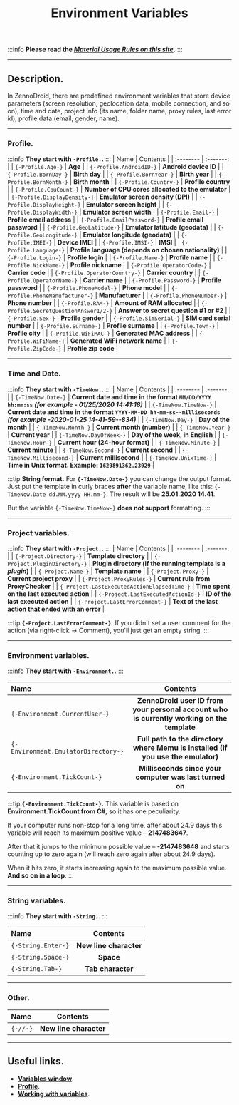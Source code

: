 ﻿---
sidebar_position: 4
title: Environment Variables
description: Storing various parameters.
---
:::info **Please read the [*Material Usage Rules on this site*](../../Disclaimer).**
:::
_______________________________________________  
## Description.  
In ZennoDroid, there are predefined environment variables that store device parameters (screen resolution, geolocation data, mobile connection, and so on), time and date, project info (its name, folder name, proxy rules, last error id), profile data (email, gender, name).
_______________________________________________
### Profile.
:::info **They start with `-Profile.`.**
:::
| Name    | Contents |
| :-------- | :-------: |
| `{-Profile.Age-}`  | **Age**   |
| `{-Profile.AndroidID-}` | **Android device ID**    |
| `{-Profile.BornDay-}`    | **Birth day**    |
| `{-Profile.BornYear-}`  | **Birth year**   |
| `{-Profile.BornMonth-}` | **Birth month**    |
| `{-Profile.Country-}`    | **Profile country**    |
| `{-Profile.CpuCount-}`  | **Number of CPU cores allocated to the emulator**   |
| `{-Profile.DisplayDensity-}` | **Emulator screen density (DPI)**    |
| `{-Profile.DisplayHeight-}`    | **Emulator screen height**    |
| `{-Profile.DisplayWidth-}`  | **Emulator screen width**   |
| `{-Profile.Email-}` | **Profile email address**    |
| `{-Profile.EmailPassword-}`    | **Profile email password**    |
| `{-Profile.GeoLatitude-}`    | **Emulator latitude (geodata)**    |
| `{-Profile.GeoLongitude-}`  | **Emulator longitude (geodata)**   |
| `{-Profile.IMEI-}` | **Device IMEI**    |
| `{-Profile.IMSI-}`    | **IMSI**    |
| `{-Profile.Language-}`  | **Profile language (depends on chosen nationality)**   |
| `{-Profile.Login-}` | **Profile login**    |
| `{-Profile.Name-}`    | **Profile name**    |
| `{-Profile.NickName-}`    | **Profile nickname**    |
| `{-Profile.OperatorCode-}`  | **Carrier code**   |
| `{-Profile.OperatorCountry-}` | **Carrier country**    |
| `{-Profile.OperatorName-}`    | **Carrier name**    |
| `{-Profile.Password-}`  | **Profile password**   |
| `{-Profile.PhoneModel-}` | **Phone model**    |
| `{-Profile.PhoneManufacturer-}`    | **Manufacturer**    |
| `{-Profile.PhoneNumber-}`  | **Phone number**   |
| `{-Profile.RAM-}` | **Amount of RAM allocated**    |
| `{-Profile.SecretQuestionAnswer1/2-}`    | **Answer to secret question #1 or #2**    |
| `{-Profile.Sex-}`  | **Profile gender**   |
| `{-Profile.SimSerial-}` | **SIM card serial number**    |
| `{-Profile.Surname-}`    | **Profile surname**    |
| `{-Profile.Town-}`    | **Profile city**    |
| `{-Profile.WiFiMAC-}`  | **Generated MAC address**   |
| `{-Profile.WiFiName-}` | **Generated WiFi network name**    |
| `{-Profile.ZipCode-}`    | **Profile zip code**    |  
_______________________________________________
### Time and Date.
:::info **They start with `-TimeNow.`.**
:::
| Name    | Contents |
| :-------- | :-------: |
| `{-TimeNow.Date-}`  | **Current date and time in the format `MM/DD/YYYY hh:mm:ss` *(for example - 01/25/2020 14:41:18)***   |
| `{-TimeNow.TimeNow-}` | **Current date and time in the format `YYYY-MM-DD hh-mm-ss--milliseconds` *(for example -2020-01-25 14-41-59--834)***    |
| `{-TimeNow.Day-}`    | **Day of the month**    |
| `{-TimeNow.Month-}`  | **Current month (number)**   |
| `{-TimeNow.Year-}` | **Current year**    |
| `{-TimeNow.DayOfWeek-}`    | **Day of the week, in English**    |
| `{-TimeNow.Hour-}`  | **Current hour (24-hour format)**   |
| `{-TimeNow.Minute-}` | **Current minute**    |
| `{-TimeNow.Second-}`    | **Current second**    |
| `{-TimeNow.Millisecond-}`  | **Current millisecond**   |
| `{-TimeNow.UnixTime-}` | **Time in Unix format. Example: `1629891362.23929`**    |

:::tip **String format.**
For **`{-TimeNow.Date-}`** you can change the output format. Just put the template in curly braces **after** the variable name, like this: `{-TimeNow.Date dd.MM.yyyy HH.mm-}`. The result will be **25.01.2020 14.41**.

But the variable `{-TimeNow.TimeNow-}` **does not support** formatting.
:::
_______________________________________________
### Project variables.
:::info **They start with `-Project.`.**
:::
| Name    | Contents |
| :-------- | :-------: |
| `{-Project.Directory-}`  | **Template directory**   |
| `{-Project.PluginDirectory-}` | **Plugin directory (if the running template is a *plugin*)**    |
| `{-Project.Name-}`    | **Template name**    |
| `{-Project.Proxy-}`  | **Current project proxy**   |
| `{-Project.ProxyRules-}` | **Current rule from ProxyChecker**    |
| `{-Project.LastExecutedActionElapsedTime-}`    | **Time spent on the last executed action**    |
| `{-Project.LastExecutedActionId-}`  | **ID of the last executed action**   |
| `{-Project.LastErrorComment-}` | **Text of the last action that ended with an error**    |

:::tip **`{-Project.LastErrorComment-}`.**
If you didn't set a user comment for the action (via right-click → Comment), you'll just get an empty string.
:::
_______________________________________________
### Environment variables.
:::info **They start with `-Environment.`.**
:::

| Name    | Contents |
| :-------- | :-------: |
| `{-Environment.CurrentUser-}`  | **ZennoDroid user ID from your personal account who is currently working on the template**   |
| `{-Environment.EmulatorDirectory-}` | **Full path to the directory where Memu is installed (if you use the emulator)**    |
| `{-Environment.TickCount-}`    | **Milliseconds since your computer was last turned on**    |

:::tip **`{-Environment.TickCount-}`.**
This variable is based on **Environment.TickCount from C#**, so it has one peculiarity.

If your computer runs non-stop for a long time, after about 24.9 days this variable will reach its maximum positive value – **2147483647**.

After that it jumps to the minimum possible value – **-2147483648** and starts counting up to zero again (will reach zero again after about 24.9 days).

When it hits zero, it starts increasing again to the maximum possible value. **And so on in a loop**.
:::
_______________________________________________
### String variables.
:::info **They start with `-String.`.**
:::

| Name    | Contents |
| :-------- | :-------: |
| `{-String.Enter-}`  | **New line character**   |
| `{-String.Space-}` | **Space**    |
| `{-String.Tab-}`    | **Tab character**    |  
_______________________________________________
### Other.
| Name    | Contents |
| :-------- | :-------: |
| `{-//-}`  | **New line character**   |  
_______________________________________________
## Useful links.
- [**Variables window**](../Interface/Variables).
- [**Profile**](../../Project%20Editor/Static%20Block%20Panel/Profile).
- [**Working with variables**](../../Data/WorkWithVariables).